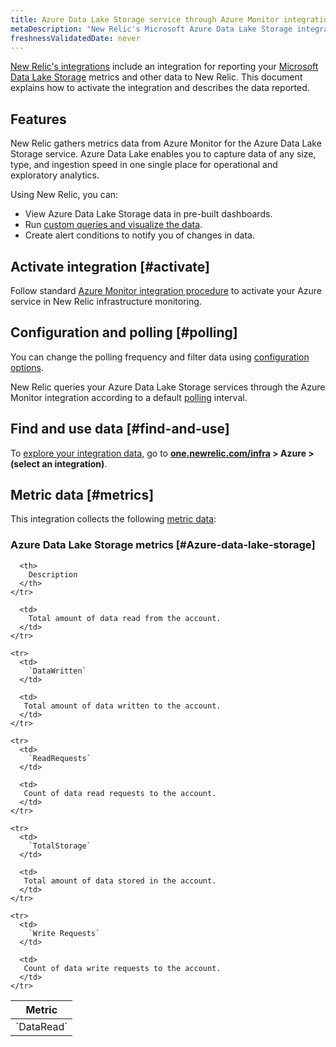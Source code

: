 ```yaml
---
title: Azure Data Lake Storage service through Azure Monitor integration
metaDescription: "New Relic's Microsoft Azure Data Lake Storage integration: what data it reports and how to enable it."
freshnessValidatedDate: never
---
```


[New Relic's integrations](/docs/infrastructure/integrations-getting-started/getting-started/introduction-infrastructure-integrations) include an integration for reporting your [Microsoft Data Lake Storage](https://learn.microsoft.com/en-us/azure/data-lake-store) metrics and other data to New Relic. This document explains how to activate the integration and describes the data reported.

## Features

New Relic gathers metrics data from Azure Monitor for the Azure Data Lake Storage service. Azure Data Lake enables you to capture data of any size, type, and ingestion speed in one single place for operational and exploratory analytics.

Using New Relic, you can:

* View Azure Data Lake Storage data in pre-built dashboards.
* Run [custom queries and visualize the data](/docs/infrastructure/integrations-getting-started/getting-started/use-integration-data-new-relic-insights).
* Create alert conditions to notify you of changes in data.

## Activate integration [#activate]

Follow standard [Azure Monitor integration procedure](/docs/infrastructure/microsoft-azure-integrations/azure-integrations-list/azure-monitor) to activate your Azure service in New Relic infrastructure monitoring.

## Configuration and polling [#polling]

You can change the polling frequency and filter data using [configuration options](/docs/infrastructure/microsoft-azure-integrations/azure-integrations-list/azure-monitor/#settings).

New Relic queries your Azure Data Lake Storage services through the Azure Monitor integration according to a default [polling](/docs/infrastructure/microsoft-azure-integrations/azure-integrations-list/azure-monitor/#settings) interval.

## Find and use data [#find-and-use]

To [explore your integration data](/docs/infrastructure/integrations/find-use-infrastructure-integration-data), go to <DNT>**[one.newrelic.com/infra](https://one.newrelic.com/infra) > Azure > (select an integration)**</DNT>.

## Metric data [#metrics]

This integration collects the following [metric data](/docs/infrastructure/integrations-getting-started/getting-started/understand-integration-data-data-types#metric):

### Azure Data Lake Storage metrics [#Azure-data-lake-storage]

<table>
  <thead>
    <tr>
      <th style={{ width: "300px" }}>
        Metric
      </th>

      <th>
        Description
      </th>
    </tr>
  </thead>

  <tbody>
    <tr>
      <td>
        `DataRead`
      </td>

      <td>
        Total amount of data read from the account.
      </td>
    </tr>

    <tr>
      <td>
        `DataWritten`
      </td>

      <td>
       Total amount of data written to the account.
      </td>
    </tr>

    <tr>
      <td>
        `ReadRequests`
      </td>

      <td>
       Count of data read requests to the account.
      </td>
    </tr>

    <tr>
      <td>
        `TotalStorage`
      </td>

      <td>
       Total amount of data stored in the account.
      </td>
    </tr>

    <tr>
      <td>
        `Write Requests`
      </td>

      <td>
       Count of data write requests to the account.
      </td>
    </tr>
  </tbody>
</table>
